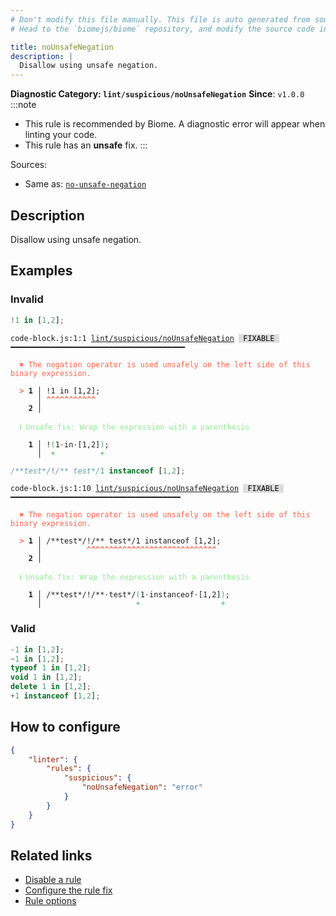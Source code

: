 ```yaml
---
# Don't modify this file manually. This file is auto generated from source, and you will lose your changes next time the website is built.
# Head to the `biomejs/biome` repository, and modify the source code in there.

title: noUnsafeNegation
description: |
  Disallow using unsafe negation.
---
```


**Diagnostic Category: `lint/suspicious/noUnsafeNegation`**
<Tabs>
<TabItem label="JavaScript (and super languages)" icon="seti:javascript">
**Since**: `v1.0.0`
:::note
- This rule is recommended by Biome. A diagnostic error will appear when linting your code.
- This rule has an **unsafe** fix.
:::

Sources: 
- Same as: <a href="https://eslint.org/docs/latest/rules/no-unsafe-negation" target="_blank"><code>no-unsafe-negation</code></a>

## Description
Disallow using unsafe negation.

## Examples

### Invalid

```js
!1 in [1,2];
```

<pre class="language-text"><code class="language-text">code-block.js:1:1 <a href="https://biomejs.dev/linter/rules/no-unsafe-negation">lint/suspicious/noUnsafeNegation</a> <span style="color: #000; background-color: #ddd;"> FIXABLE </span> ━━━━━━━━━━━━━━━━━━━━━━━━━━━━━━━━━━━━━━━<br /><br />  <strong><span style="color: Tomato;">✖</span></strong> <span style="color: Tomato;">The negation operator is used unsafely on the left side of this binary expression.</span><br />  <br />  <strong><span style="color: Tomato;">&gt;</span></strong> <strong>1 │ </strong>!1 in [1,2];<br />   <strong>   │ </strong><strong><span style="color: Tomato;">^</span></strong><strong><span style="color: Tomato;">^</span></strong><strong><span style="color: Tomato;">^</span></strong><strong><span style="color: Tomato;">^</span></strong><strong><span style="color: Tomato;">^</span></strong><strong><span style="color: Tomato;">^</span></strong><strong><span style="color: Tomato;">^</span></strong><strong><span style="color: Tomato;">^</span></strong><strong><span style="color: Tomato;">^</span></strong><strong><span style="color: Tomato;">^</span></strong><strong><span style="color: Tomato;">^</span></strong><br />    <strong>2 │ </strong><br />  <br />  <strong><span style="color: lightgreen;">ℹ</span></strong> <span style="color: lightgreen;">Unsafe fix</span><span style="color: lightgreen;">: </span><span style="color: lightgreen;">Wrap the expression with a parenthesis</span><br />  <br />  <strong>  1 │ </strong>!<span style="color: MediumSeaGreen;">(</span>1<span style="opacity: 0.8;">·</span>in<span style="opacity: 0.8;">·</span>[1,2]<span style="color: MediumSeaGreen;">)</span>;<br />  <strong>    │ </strong> <span style="color: MediumSeaGreen;">+</span>          <span style="color: MediumSeaGreen;">+</span> <br /></code></pre>

```js
/**test*/!/** test*/1 instanceof [1,2];
```

<pre class="language-text"><code class="language-text">code-block.js:1:10 <a href="https://biomejs.dev/linter/rules/no-unsafe-negation">lint/suspicious/noUnsafeNegation</a> <span style="color: #000; background-color: #ddd;"> FIXABLE </span> ━━━━━━━━━━━━━━━━━━━━━━━━━━━━━━━━━━━━━━<br /><br />  <strong><span style="color: Tomato;">✖</span></strong> <span style="color: Tomato;">The negation operator is used unsafely on the left side of this binary expression.</span><br />  <br />  <strong><span style="color: Tomato;">&gt;</span></strong> <strong>1 │ </strong>/&#42;&#42;test&#42;/!/&#42;&#42; test&#42;/1 instanceof [1,2];<br />   <strong>   │ </strong>         <strong><span style="color: Tomato;">^</span></strong><strong><span style="color: Tomato;">^</span></strong><strong><span style="color: Tomato;">^</span></strong><strong><span style="color: Tomato;">^</span></strong><strong><span style="color: Tomato;">^</span></strong><strong><span style="color: Tomato;">^</span></strong><strong><span style="color: Tomato;">^</span></strong><strong><span style="color: Tomato;">^</span></strong><strong><span style="color: Tomato;">^</span></strong><strong><span style="color: Tomato;">^</span></strong><strong><span style="color: Tomato;">^</span></strong><strong><span style="color: Tomato;">^</span></strong><strong><span style="color: Tomato;">^</span></strong><strong><span style="color: Tomato;">^</span></strong><strong><span style="color: Tomato;">^</span></strong><strong><span style="color: Tomato;">^</span></strong><strong><span style="color: Tomato;">^</span></strong><strong><span style="color: Tomato;">^</span></strong><strong><span style="color: Tomato;">^</span></strong><strong><span style="color: Tomato;">^</span></strong><strong><span style="color: Tomato;">^</span></strong><strong><span style="color: Tomato;">^</span></strong><strong><span style="color: Tomato;">^</span></strong><strong><span style="color: Tomato;">^</span></strong><strong><span style="color: Tomato;">^</span></strong><strong><span style="color: Tomato;">^</span></strong><strong><span style="color: Tomato;">^</span></strong><strong><span style="color: Tomato;">^</span></strong><strong><span style="color: Tomato;">^</span></strong><br />    <strong>2 │ </strong><br />  <br />  <strong><span style="color: lightgreen;">ℹ</span></strong> <span style="color: lightgreen;">Unsafe fix</span><span style="color: lightgreen;">: </span><span style="color: lightgreen;">Wrap the expression with a parenthesis</span><br />  <br />  <strong>  1 │ </strong>/&#42;&#42;test&#42;/!/&#42;&#42;<span style="opacity: 0.8;">·</span>test&#42;/<span style="color: MediumSeaGreen;">(</span>1<span style="opacity: 0.8;">·</span>instanceof<span style="opacity: 0.8;">·</span>[1,2]<span style="color: MediumSeaGreen;">)</span>;<br />  <strong>    │ </strong>                    <span style="color: MediumSeaGreen;">+</span>                  <span style="color: MediumSeaGreen;">+</span> <br /></code></pre>

### Valid

```js
-1 in [1,2];
~1 in [1,2];
typeof 1 in [1,2];
void 1 in [1,2];
delete 1 in [1,2];
+1 instanceof [1,2];
```

## How to configure
```json title="biome.json"
{
	"linter": {
		"rules": {
			"suspicious": {
				"noUnsafeNegation": "error"
			}
		}
	}
}

```
## Related links

- [Disable a rule](/linter/#disable-a-rule)
- [Configure the rule fix](/linter#configure-the-rule-fix)
- [Rule options](/linter/#rule-options)

</TabItem>
</Tabs>

